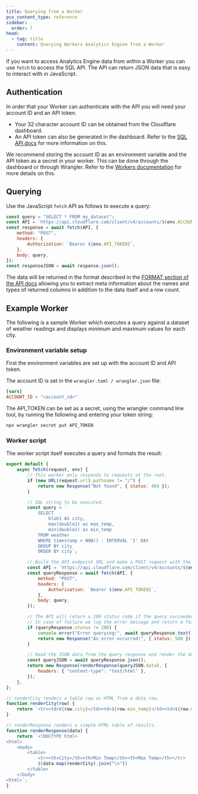 ```yaml
---
title: Querying from a Worker
pcx_content_type: reference
sidebar:
  order: 7
head:
  - tag: title
    content: Querying Workers Analytics Engine from a Worker
---
```




If you want to access Analytics Engine data from within a Worker you can use `fetch` to access the SQL API. The API can return JSON data that is easy to interact with in JavaScript.

## Authentication

In order that your Worker can authenticate with the API you will need your account ID and an API token.

- Your 32 character account ID can be obtained from the Cloudflare dashboard.
- An API token can also be generated in the dashboard. Refer to the [SQL API docs](/analytics/analytics-engine/sql-api/#authentication) for more information on this.

We recommend storing the account ID as an environment variable and the API token as a secret in your worker. This can be done through the dashboard or through Wrangler. Refer to the [Workers documentation](/workers/configuration/environment-variables/) for more details on this.

## Querying

Use the JavaScript `fetch` API as follows to execute a query:

```js
const query = "SELECT * FROM my_dataset";
const API = `https://api.cloudflare.com/client/v4/accounts/${env.ACCOUNT_ID}/analytics_engine/sql`;
const response = await fetch(API, {
	method: "POST",
	headers: {
		Authorization: `Bearer ${env.API_TOKEN}`,
	},
	body: query,
});
const responseJSON = await response.json();
```

The data will be returned in the format described in the [FORMAT section of the API docs](/analytics/analytics-engine/sql-reference/#json) allowing you to extract meta information about the names and types of returned columns in addition to the data itself and a row count.

## Example Worker

The following is a sample Worker which executes a query against a dataset of weather readings and displays minimum and maximum values for each city.

### Environment variable setup

First the environment variables are set up with the account ID and API token.

The account ID is set in the `wrangler.toml / wrangler.json` file:

<WranglerConfig>

```toml
[vars]
ACCOUNT_ID = "<account_id>"
```

</WranglerConfig>

The API_TOKEN can be set as a secret, using the wrangler command line tool, by running the following and entering your token string:

```sh
npx wrangler secret put API_TOKEN
```

### Worker script

The worker script itself executes a query and formats the result:

```js
export default {
	async fetch(request, env) {
		// This worker only responds to requests at the root.
		if (new URL(request.url).pathname != "/") {
			return new Response("Not found", { status: 404 });
		}

		// SQL string to be executed.
		const query = `
            SELECT
                blob1 AS city,
                max(double1) as max_temp,
                min(double1) as min_temp
            FROM weather
            WHERE timestamp > NOW() - INTERVAL '1' DAY
            GROUP BY city
            ORDER BY city`;

		// Build the API endpoint URL and make a POST request with the query string
		const API = `https://api.cloudflare.com/client/v4/accounts/${env.ACCOUNT_ID}/analytics_engine/sql`;
		const queryResponse = await fetch(API, {
			method: "POST",
			headers: {
				Authorization: `Bearer ${env.API_TOKEN}`,
			},
			body: query,
		});

		// The API will return a 200 status code if the query succeeded.
		// In case of failure we log the error message and return a failure message.
		if (queryResponse.status != 200) {
			console.error("Error querying:", await queryResponse.text());
			return new Response("An error occurred!", { status: 500 });
		}

		// Read the JSON data from the query response and render the data as HTML.
		const queryJSON = await queryResponse.json();
		return new Response(renderResponse(queryJSON.data), {
			headers: { "content-type": "text/html" },
		});
	},
};

// renderCity renders a table row as HTML from a data row.
function renderCity(row) {
	return `<tr><td>${row.city}</td><td>${row.min_temp}</td><td>${row.max_temp}</td></tr>`;
}

// renderResponse renders a simple HTML table of results.
function renderResponse(data) {
	return `<!DOCTYPE html>
<html>
    <body>
        <table>
            <tr><th>City</th><th>Min Temp</th><th>Max Temp</th></tr>
            ${data.map(renderCity).join("\n")}
        </table>
    </body>
<html>`;
}
```
